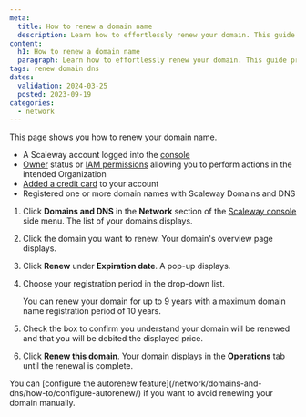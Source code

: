 ```yaml
---
meta:
  title: How to renew a domain name
  description: Learn how to effortlessly renew your domain. This guide provides step-by-step instructions for accessing your domain details, selecting your preferred renewal period, and confirming your renewal securely through the Scaleway console.
content:
  h1: How to renew a domain name
  paragraph: Learn how to effortlessly renew your domain. This guide provides step-by-step instructions for accessing your domain details, selecting your preferred renewal period, and confirming your renewal securely through the Scaleway console.
tags: renew domain dns
dates:
  validation: 2024-03-25
  posted: 2023-09-19
categories:
  - network
---
```


This page shows you how to renew your domain name.

<Macro id="requirements" />

- A Scaleway account logged into the [console](https://console.scaleway.com/)
- [Owner](/identity-and-access-management/iam/concepts/#owner/) status or [IAM permissions](/identity-and-access-management/iam/concepts/#permission/) allowing you to perform actions in the intended Organization
- [Added a credit card](/console/billing/quickstart/#how-to-add-a-payment-method/) to your account
- Registered one or more domain names with Scaleway Domains and DNS

1. Click **Domains and DNS** in the **Network** section of the [Scaleway console](https://console.scaleway.com/) side menu. The list of your domains displays.
2. Click the domain you want to renew. Your domain's overview page displays.
3. Click **Renew** under **Expiration date**. A pop-up displays.
4. Choose your registration period in the drop-down list.

    <Message type="note">
     You can renew your domain for up to 9 years with a maximum domain name registration period of 10 years.
    </Message>
5. Check the box to confirm you understand your domain will be renewed and that you will be debited the displayed price.

    <Lightbox src="scaleway-domains-and-dns-renew-domain.webp" alt="" />
6. Click **Renew this domain**. Your domain displays in the **Operations** tab until the renewal is complete.

<Message type="tip">
 You can [configure the autorenew feature](/network/domains-and-dns/how-to/configure-autorenew/) if you want to avoid renewing your domain manually.
</Message>


